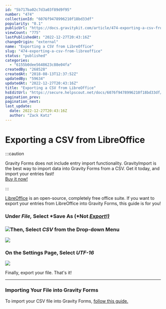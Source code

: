 ```yaml
---
id: "5b717ba02c7d3a03f89d9f95"
number: "474"
collectionId: "6076f9478996210f18bd33df"
popularity: "0.1"
publicUrl: "https://docs.gravitykit.com/article/474-exporting-a-csv-from-libreoffice"
viewCount: "775"
lastPublishedAt: "2022-12-27T20:43:16Z"
changeOrigin: "external"
name: "Exporting a CSV from LibreOffice"
slug: "474-exporting-a-csv-from-libreoffice"
status: "published"
categories: 
  - "6155b0dee5648623c88e04fa"
createdBy: "268528"
createdAt: "2018-08-13T12:37:52Z"
updatedBy: "59634"
updatedAt: "2022-12-27T20:43:16Z"
title: "Exporting a CSV from LibreOffice"
hsEditUrl: "https://secure.helpscout.net/docs/6076f9478996210f18bd33df/article/5b717ba02c7d3a03f89d9f95"
pagination_prev: 
pagination_next: 
last_update:
  date: 2022-12-27T20:43:16Z
  author: "Zack Katz"
---
```


# Exporting a CSV from LibreOffice


:::caution

Gravity Forms does not include entry import functionality. GravityImport is the best way to import data into Gravity Forms from a CSV. Get it today, and import your entries fast!   
[Buy it now!](https://www.gravitykit.com/extensions/gravity-forms-entry-importer/)

:::



[LibreOffice](https://www.libreoffice.org) is an open-source, completely free office suite. If you want to export your entries from LibreOffice into Gravity Forms, this guide is for you!

### Under *File,* Select *Save As (*Not *<u>Export!)</u>*

### ![](https://s3.amazonaws.com/helpscout.net/docs/assets/54c58489e4b051242988532c/images/5b717cbe0428631d7a89e8b9/file-16BTwM14hX.png)Then, Select *CSV* from the Drop-down Menu

![](https://s3.amazonaws.com/helpscout.net/docs/assets/54c58489e4b051242988532c/images/5b717d0e2c7d3a03f89d9fa9/file-VEslpzBfYr.png)

### On the Settings Page, Select *UTF-16*

![](https://s3.amazonaws.com/helpscout.net/docs/assets/54c58489e4b051242988532c/images/5b717d1d0428631d7a89e8bf/file-8OsxDjZRaa.png)

Finally, export your file. That's it!

---

### Importing Your File into Gravity Forms

To import your CSV file into Gravity Forms, [follow this guide.](https://docs.gravitykit.com/article/256-gravity-forms-import-entries)